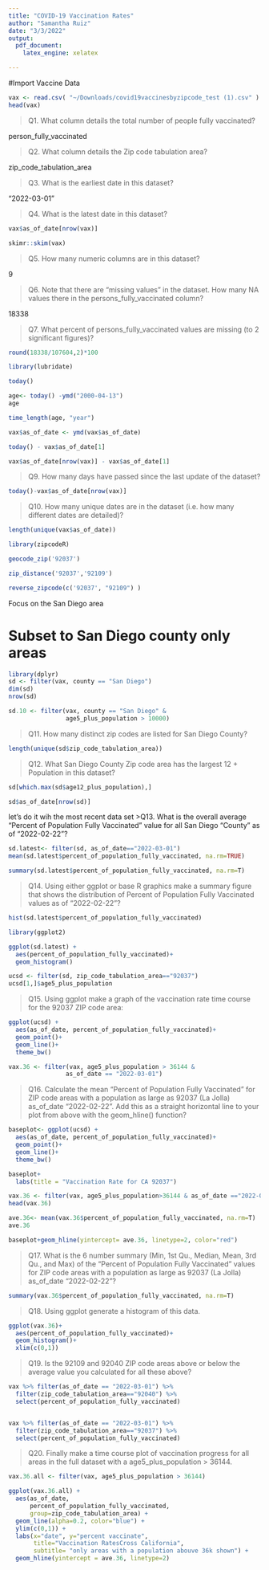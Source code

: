 ```yaml
---
title: "COVID-19 Vaccination Rates"
author: "Samantha Ruiz"
date: "3/3/2022"
output: 
  pdf_document:
    latex_engine: xelatex

---
```


#Import Vaccine Data
```r
vax <- read.csv( "~/Downloads/covid19vaccinesbyzipcode_test (1).csv" )
head(vax)
```

>Q1. What column details the total number of people fully vaccinated?

person_fully_vaccinated

>Q2. What column details the Zip code tabulation area?

zip_code_tabulation_area

>Q3. What is the earliest date in this dataset?

"2022-03-01"

>Q4. What is the latest date in this dataset? 

```r

vax$as_of_date[nrow(vax)]
```

```r
skimr::skim(vax)
```

>Q5. How many numeric columns are in this dataset? 

9

>Q6. Note that there are “missing values” in the dataset. How many NA values there in the persons_fully_vaccinated column?

 18338 

>Q7. What percent of persons_fully_vaccinated values are missing (to 2 significant figures)?

```r
round(18338/107604,2)*100
```



```r
library(lubridate)
```

```r
today() 
```

```r
age<- today() -ymd("2000-04-13")
age
```


```r
time_length(age, "year")
```

```r
vax$as_of_date <- ymd(vax$as_of_date)
```

```r
today() - vax$as_of_date[1]
```

```r
vax$as_of_date[nrow(vax)] - vax$as_of_date[1]
```


>Q9. How many days have passed since the last update of the dataset?

```r
today()-vax$as_of_date[nrow(vax)]
```

>Q10. How many unique dates are in the dataset (i.e. how many different dates are detailed)?

```r
length(unique(vax$as_of_date))
```



```r
library(zipcodeR)
```

```r
geocode_zip('92037')
```

```r
zip_distance('92037','92109')
```
```r
reverse_zipcode(c('92037', "92109") )
```



Focus on the San Diego area

# Subset to San Diego county only areas 

```r
library(dplyr)
sd <- filter(vax, county == "San Diego")
dim(sd)
nrow(sd)
```

```r
sd.10 <- filter(vax, county == "San Diego" &
                age5_plus_population > 10000)
```



>Q11. How many distinct zip codes are listed for San Diego County?

```r
length(unique(sd$zip_code_tabulation_area))
```

>Q12. What San Diego County Zip code area has the largest 12 + Population in this dataset?

```r
sd[which.max(sd$age12_plus_population),]
```


```r
sd$as_of_date[nrow(sd)]
```

let's do it wih the most recent data set
>Q13. What is the overall average “Percent of Population Fully Vaccinated” value for all San Diego “County” as of “2022-02-22”? 

```r
sd.latest<- filter(sd, as_of_date=="2022-03-01")
mean(sd.latest$percent_of_population_fully_vaccinated, na.rm=TRUE)

```


```r
summary(sd.latest$percent_of_population_fully_vaccinated, na.rm=T)
```


>Q14. Using either ggplot or base R graphics make a summary figure that shows the distribution of Percent of Population Fully Vaccinated values as of “2022-02-22”?



```r
hist(sd.latest$percent_of_population_fully_vaccinated)
```

```r
library(ggplot2)

ggplot(sd.latest) +
  aes(percent_of_population_fully_vaccinated)+ 
  geom_histogram()
```

```r
ucsd <- filter(sd, zip_code_tabulation_area=="92037")
ucsd[1,]$age5_plus_population
```

>Q15. Using ggplot make a graph of the vaccination rate time course for the 92037 ZIP code area:

```r
ggplot(ucsd) +
  aes(as_of_date, percent_of_population_fully_vaccinated)+
  geom_point()+
  geom_line()+
  theme_bw()
```

```r
vax.36 <- filter(vax, age5_plus_population > 36144 &
                as_of_date == "2022-03-01")
```

>Q16. Calculate the mean “Percent of Population Fully Vaccinated” for ZIP code areas with a population as large as 92037 (La Jolla) as_of_date “2022-02-22”. Add this as a straight horizontal line to your plot from above with the geom_hline() function?

```r
baseplot<- ggplot(ucsd) +
  aes(as_of_date, percent_of_population_fully_vaccinated)+
  geom_point()+
  geom_line()+
  theme_bw()


```


```r
baseplot+ 
  labs(title = "Vaccination Rate for CA 92037")
```

```r
vax.36 <- filter(vax, age5_plus_population>36144 & as_of_date =="2022-03-01")
head(vax.36)
```
```r
ave.36<- mean(vax.36$percent_of_population_fully_vaccinated, na.rm=T)
ave.36
```

```r
baseplot+geom_hline(yintercept= ave.36, linetype=2, color="red")
```

>Q17. What is the 6 number summary (Min, 1st Qu., Median, Mean, 3rd Qu., and Max) of the “Percent of Population Fully Vaccinated” values for ZIP code areas with a population as large as 92037 (La Jolla) as_of_date “2022-02-22”?

```r
summary(vax.36$percent_of_population_fully_vaccinated, na.rm=T)
```

>Q18. Using ggplot generate a histogram of this data.

```r
ggplot(vax.36)+
  aes(percent_of_population_fully_vaccinated)+
  geom_histogram()+
  xlim(c(0,1))
```

>Q19. Is the 92109 and 92040 ZIP code areas above or below the average value you calculated for all these above?

```r
vax %>% filter(as_of_date == "2022-03-01") %>%  
  filter(zip_code_tabulation_area=="92040") %>%
  select(percent_of_population_fully_vaccinated)
```

```r

```


```r
vax %>% filter(as_of_date == "2022-03-01") %>%  
  filter(zip_code_tabulation_area=="92037") %>%
  select(percent_of_population_fully_vaccinated)
```


>Q20. Finally make a time course plot of vaccination progress for all areas in the full dataset with a age5_plus_population > 36144.

```r
vax.36.all <- filter(vax, age5_plus_population > 36144)

ggplot(vax.36.all) +
  aes(as_of_date,
      percent_of_population_fully_vaccinated, 
      group=zip_code_tabulation_area) +
  geom_line(alpha=0.2, color="blue") +
  ylim(c(0,1)) +
  labs(x="date", y="percent vaccinate",
       title="Vaccination RatesCross California",
       subtitle= "only areas with a population abouve 36k shown") +
  geom_hline(yintercept = ave.36, linetype=2)
```





